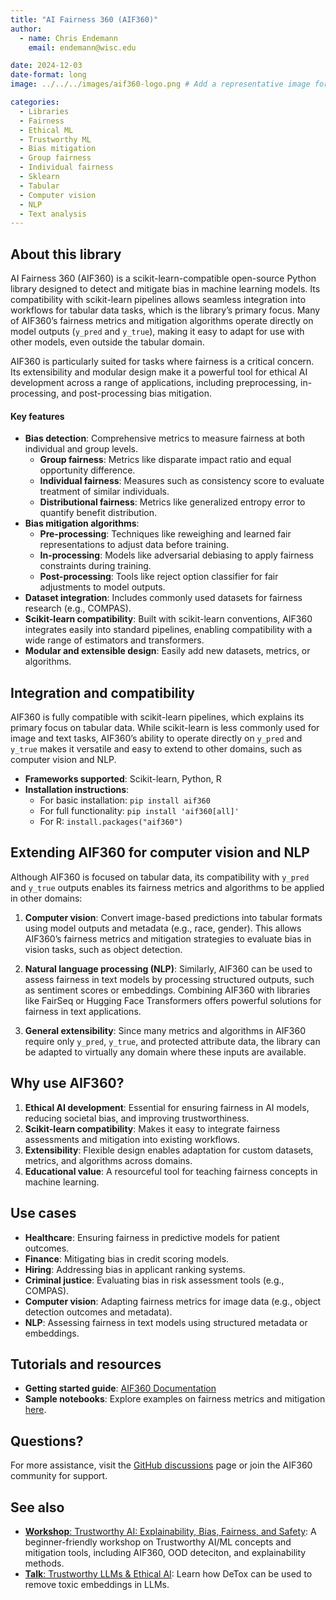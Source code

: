 ```yaml
---
title: "AI Fairness 360 (AIF360)"
author: 
  - name: Chris Endemann
    email: endemann@wisc.edu

date: 2024-12-03
date-format: long
image: ../../../images/aif360-logo.png # Add a representative image for this library resource in the images folder.

categories: 
  - Libraries
  - Fairness
  - Ethical ML
  - Trustworthy ML
  - Bias mitigation
  - Group fairness
  - Individual fairness
  - Sklearn
  - Tabular
  - Computer vision
  - NLP
  - Text analysis
---
```


## About this library

AI Fairness 360 (AIF360) is a scikit-learn-compatible open-source Python library designed to detect and mitigate bias in machine learning models. Its compatibility with scikit-learn pipelines allows seamless integration into workflows for tabular data tasks, which is the library's primary focus. Many of AIF360’s fairness metrics and mitigation algorithms operate directly on model outputs (`y_pred` and `y_true`), making it easy to adapt for use with other models, even outside the tabular domain.

AIF360 is particularly suited for tasks where fairness is a critical concern. Its extensibility and modular design make it a powerful tool for ethical AI development across a range of applications, including preprocessing, in-processing, and post-processing bias mitigation.

#### Key features
- **Bias detection**: Comprehensive metrics to measure fairness at both individual and group levels.
  - **Group fairness**: Metrics like disparate impact ratio and equal opportunity difference.
  - **Individual fairness**: Measures such as consistency score to evaluate treatment of similar individuals.
  - **Distributional fairness**: Metrics like generalized entropy error to quantify benefit distribution.
- **Bias mitigation algorithms**:
  - **Pre-processing**: Techniques like reweighing and learned fair representations to adjust data before training.
  - **In-processing**: Models like adversarial debiasing to apply fairness constraints during training.
  - **Post-processing**: Tools like reject option classifier for fair adjustments to model outputs.
- **Dataset integration**: Includes commonly used datasets for fairness research (e.g., COMPAS).
- **Scikit-learn compatibility**: Built with scikit-learn conventions, AIF360 integrates easily into standard pipelines, enabling compatibility with a wide range of estimators and transformers.
- **Modular and extensible design**: Easily add new datasets, metrics, or algorithms.

## Integration and compatibility

AIF360 is fully compatible with scikit-learn pipelines, which explains its primary focus on tabular data. While scikit-learn is less commonly used for image and text tasks, AIF360's ability to operate directly on `y_pred` and `y_true` makes it versatile and easy to extend to other domains, such as computer vision and NLP.

- **Frameworks supported**: Scikit-learn, Python, R
- **Installation instructions**:
  - For basic installation: `pip install aif360`
  - For full functionality: `pip install 'aif360[all]'`
  - For R: `install.packages("aif360")`

## Extending AIF360 for computer vision and NLP

Although AIF360 is focused on tabular data, its compatibility with `y_pred` and `y_true` outputs enables its fairness metrics and algorithms to be applied in other domains:

1. **Computer vision**: Convert image-based predictions into tabular formats using model outputs and metadata (e.g., race, gender). This allows AIF360’s fairness metrics and mitigation strategies to evaluate bias in vision tasks, such as object detection.
   
2. **Natural language processing (NLP)**: Similarly, AIF360 can be used to assess fairness in text models by processing structured outputs, such as sentiment scores or embeddings. Combining AIF360 with libraries like FairSeq or Hugging Face Transformers offers powerful solutions for fairness in text applications.

3. **General extensibility**: Since many metrics and algorithms in AIF360 require only `y_pred`, `y_true`, and protected attribute data, the library can be adapted to virtually any domain where these inputs are available.

## Why use AIF360?

1. **Ethical AI development**: Essential for ensuring fairness in AI models, reducing societal bias, and improving trustworthiness.
2. **Scikit-learn compatibility**: Makes it easy to integrate fairness assessments and mitigation into existing workflows.
3. **Extensibility**: Flexible design enables adaptation for custom datasets, metrics, and algorithms across domains.
4. **Educational value**: A resourceful tool for teaching fairness concepts in machine learning.

## Use cases
- **Healthcare**: Ensuring fairness in predictive models for patient outcomes.
- **Finance**: Mitigating bias in credit scoring models.
- **Hiring**: Addressing bias in applicant ranking systems.
- **Criminal justice**: Evaluating bias in risk assessment tools (e.g., COMPAS).
- **Computer vision**: Adapting fairness metrics for image data (e.g., object detection outcomes and metadata).
- **NLP**: Assessing fairness in text models using structured metadata or embeddings.

## Tutorials and resources
- **Getting started guide**: [AIF360 Documentation](https://aif360.readthedocs.io/en/latest/getting_started.html)
- **Sample notebooks**: Explore examples on fairness metrics and mitigation [here](https://github.com/Trusted-AI/AIF360/tree/master/examples).

## Questions?
For more assistance, visit the [GitHub discussions](https://github.com/Trusted-AI/AIF360/discussions) page or join the AIF360 community for support.

## See also
- [**Workshop**: Trustworthy AI: Explainability, Bias, Fairness, and Safety](https://carpentries-incubator.github.io/fair-explainable-ml/index.html): A beginner-friendly workshop on Trustworthy AI/ML concepts and mitigation tools, including AIF360, OOD deteciton, and explainability methods.
- [**Talk**: Trustworthy LLMs & Ethical AI](https://uw-madison-datascience.github.io/ML-X-Nexus/Applications/Videos/Forums/mlx_2024-05-11.html): Learn how DeTox can be used to remove toxic embeddings in LLMs.
